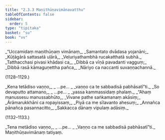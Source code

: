 ```yaml
---
title: "2.3.3 Maṇithūṇavimānavatthu"
tableOfContents: false
sidebar:
  order: 5
type: "tipitaka"
basket: "su"
book: "vv"
---
```



<DynamicBreadcrumb />

<Division number="1126" book="vv" bookNo="19" page="104">

<Paragraph number="975" type="verses" book="vv">
_“Uccamidaṃ maṇithūṇaṃ vimānaṃ,_  
_Samantato dvādasa yojanāni;_  
_Kūṭāgārā sattasatā uḷārā,_  
_Veḷuriyathambhā rucakatthatā subhā._  

</Paragraph>

</Division>
<Division number="1127" book="vv" bookNo="19" page="104">

<Paragraph number="976" type="verses" book="vv">
_Tatthacchasi pivasi khādasi ca,_  
_Dibbā ca vīṇā pavadanti vagguṃ;_  
_Dibbā rasā kāmaguṇettha pañca,_  
_Nāriyo ca naccanti suvaṇṇachannā._  


(1128–1129.)
</Paragraph>

<Paragraph number="977" type="verses" book="vv">
_Kena tetādiso vaṇṇo,_  
_ …pe… _  
_vaṇṇo ca te sabbadisā pabhāsatī”ti._  

</Paragraph>

</Division>
<Division number="1130" book="vv" bookNo="19" page="104">

<Paragraph number="978" type="verses" book="vv">
_So devaputto attamano,_  
_ …pe… _  
_yassa kammassidaṃ phalaṃ._  

</Paragraph>

</Division>
<Division number="1131" book="vv" bookNo="19" page="105">

<Paragraph number="979" type="verses" book="vv">
_“Ahaṃ manussesu manussabhūto,_  
_Vivane pathe saṅkamanaṃ akāsiṃ;_  
_Ārāmarukkhāni ca ropayissaṃ,_  
_Piyā ca me sīlavanto ahesuṃ;_  
_Annañca pānañca pasannacitto,_  
_Sakkacca dānaṃ vipulaṃ adāsiṃ._  


(1132–1133.)
</Paragraph>

<Paragraph number="980" type="verses" book="vv">
_Tena metādiso vaṇṇo,_  
_ …pe… _  
_Vaṇṇo ca me sabbadisā pabhāsatī”ti._  


</Paragraph>
</Division>

<Paragraph number="981" type="center" book="vv">
Maṇithūṇavimānaṃ tatiyaṃ.
</Paragraph>
